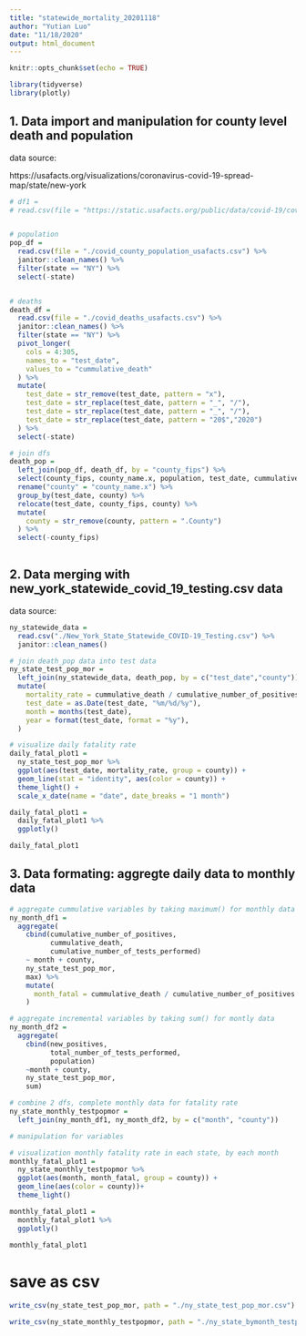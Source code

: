 ---
title: "statewide_mortality_20201118"
author: "Yutian Luo"
date: "11/18/2020"
output: html_document
---

```{r setup, include=FALSE}
knitr::opts_chunk$set(echo = TRUE)

library(tidyverse)
library(plotly)
```


## 1. Data import and manipulation for county level death and population

data source:

https://usafacts.org/visualizations/coronavirus-covid-19-spread-map/state/new-york


```{r death_pop_df}
# df1 = 
# read.csv(file = "https://static.usafacts.org/public/data/covid-19/covid_deaths_usafacts.csv?_ga=2.213522960.567718552.1605752195-1031006592.1605647663")


# population
pop_df = 
  read.csv(file = "./covid_county_population_usafacts.csv") %>% 
  janitor::clean_names() %>% 
  filter(state == "NY") %>% 
  select(-state)


# deaths
death_df = 
  read.csv(file = "./covid_deaths_usafacts.csv") %>% 
  janitor::clean_names() %>% 
  filter(state == "NY") %>% 
  pivot_longer(
    cols = 4:305,
    names_to = "test_date",
    values_to = "cummulative_death"
  ) %>% 
  mutate(
    test_date = str_remove(test_date, pattern = "x"),
    test_date = str_replace(test_date, pattern = "_", "/"),
    test_date = str_replace(test_date, pattern = "_", "/"),
    test_date = str_replace(test_date, pattern = "20$","2020")
  ) %>% 
  select(-state)

# join dfs
death_pop = 
  left_join(pop_df, death_df, by = "county_fips") %>% 
  select(county_fips, county_name.x, population, test_date, cummulative_death) %>% 
  rename("county" = "county_name.x") %>% 
  group_by(test_date, county) %>% 
  relocate(test_date, county_fips, county) %>% 
  mutate(
    county = str_remove(county, pattern = ".County")
  ) %>% 
  select(-county_fips)
  

```


## 2. Data merging with new_york_statewide_covid_19_testing.csv data

data source: <provide>

```{r ny_state_test_pop_mor}

ny_statewide_data = 
  read.csv("./New_York_State_Statewide_COVID-19_Testing.csv") %>% 
  janitor::clean_names() 

# join death_pop data into test data
ny_state_test_pop_mor = 
  left_join(ny_statewide_data, death_pop, by = c("test_date","county")) %>% 
  mutate(
    mortality_rate = cummulative_death / cumulative_number_of_positives, 
    test_date = as.Date(test_date, "%m/%d/%y"),
    month = months(test_date),
    year = format(test_date, format = "%y"),
  ) 

# visualize daily fatality rate
daily_fatal_plot1 = 
  ny_state_test_pop_mor %>% 
  ggplot(aes(test_date, mortality_rate, group = county)) +
  geom_line(stat = "identity", aes(color = county)) + 
  theme_light() +
  scale_x_date(name = "date", date_breaks = "1 month")

daily_fatal_plot1 =
  daily_fatal_plot1 %>% 
  ggplotly()

daily_fatal_plot1
```


## 3. Data formating: aggregte daily data to monthly data

```{r ny_state_monthly_testpopmor}

# aggregate cummulative variables by taking maximum() for monthly data
ny_month_df1 = 
  aggregate(
    cbind(cumulative_number_of_positives, 
          cummulative_death,
          cumulative_number_of_tests_performed) 
    ~ month + county, 
    ny_state_test_pop_mor, 
    max) %>% 
    mutate(
      month_fatal = cummulative_death / cumulative_number_of_positives
    )

# aggregate incremental variables by taking sum() for montly data
ny_month_df2 = 
  aggregate(
    cbind(new_positives, 
          total_number_of_tests_performed,
          population)
    ~month + county,
    ny_state_test_pop_mor,
    sum) 

# combine 2 dfs, complete monthly data for fatality rate
ny_state_monthly_testpopmor = 
  left_join(ny_month_df1, ny_month_df2, by = c("month", "county"))

# manipulation for variables

# visualization monthly fatality rate in each state, by each month
monthly_fatal_plot1 = 
  ny_state_monthly_testpopmor %>% 
  ggplot(aes(month, month_fatal, group = county)) +
  geom_line(aes(color = county))+
  theme_light() 

monthly_fatal_plot1 =
  monthly_fatal_plot1 %>% 
  ggplotly()

monthly_fatal_plot1

```


# save as csv
```{r}

write_csv(ny_state_test_pop_mor, path = "./ny_state_test_pop_mor.csv")

write_csv(ny_state_monthly_testpopmor, path = "./ny_state_bymonth_testpopmor.csv")

```

